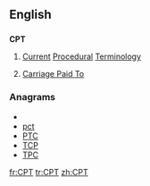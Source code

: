 ==English==

==={{initialism}}===
{{wikipedia|Current Procedural Terminology}}
'''CPT'''

# {{medicine}} [[current|Current]] [[procedure|Procedural]] [[terminology|Terminology]]
# {{incoterm}} [[Carriage Paid To]]

===Anagrams===
* {{alphagram|cpt}}
* [[pct#English|pct]]
* [[PTC#English|PTC]]
* [[TCP#English|TCP]]
* [[TPC#English|TPC]]

[[fr:CPT]]
[[tr:CPT]]
[[zh:CPT]]